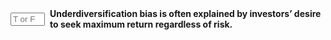 ::: {.question-block}

<form onsubmit="event.preventDefault(); checkAnswerBox('module5_tf_q53','F')" style="display: flex; align-items: center; gap: 8px;">
<input type="text" id="module5_tf_q53" name="module5_tf_q53" maxlength="1" placeholder="T or F" style="width: 55px;" data-correct-answer="F" /> 
<label for="module5_tf_q53"><strong>Underdiversification bias is often explained by investors’ desire to seek maximum return regardless of risk.</strong></label>
</form>

<div id="feedback-module5_tf_q53" class="feedback" data-status="" style="display:none;">
This is FALSE. Underdiversification is more about familiarity bias and social concerns than risk-seeking.
</div>

:::
